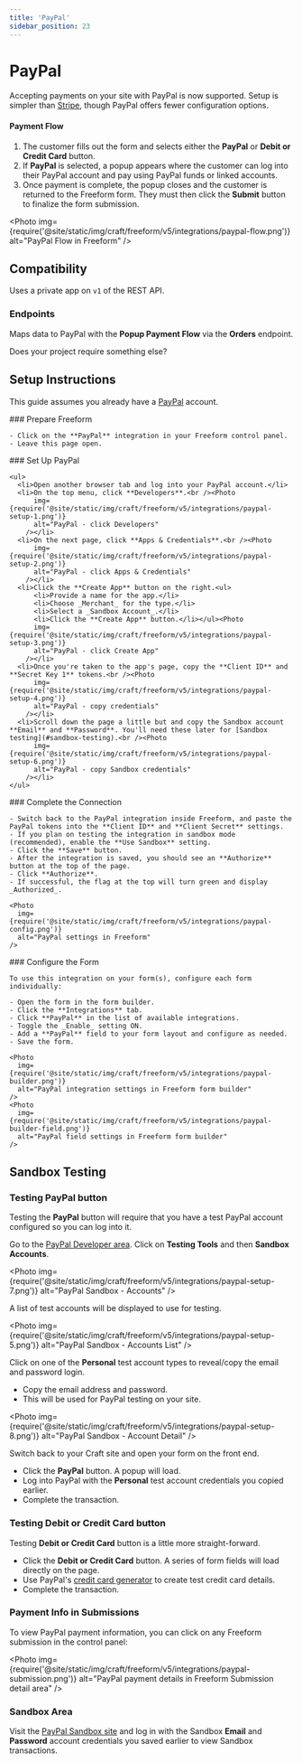 ```yaml
---
title: 'PayPal'
sidebar_position: 23
---
```



# PayPal<Badge type="pro" text="Pro" /><Badge type="addon" text="Coming Soon in 5.13!" />

Accepting payments on your site with PayPal is now supported. Setup is simpler than [Stripe](./stripe-payments.mdx), though PayPal offers fewer configuration options.

#### Payment Flow

1. The customer fills out the form and selects either the **PayPal** or **Debit or Credit Card** button.
2. If **PayPal** is selected, a popup appears where the customer can log into their PayPal account and pay using PayPal funds or linked accounts.
3. Once payment is complete, the popup closes and the customer is returned to the Freeform form. They must then click the **Submit** button to finalize the form submission.

<Photo
  img={require('@site/static/img/craft/freeform/v5/integrations/paypal-flow.png')}
  alt="PayPal Flow in Freeform"
/>

## Compatibility

Uses a private app on `v1` of the REST API.

### Endpoints

Maps data to PayPal with the **Popup Payment Flow** via the **Orders** endpoint.

Does your project require something else? &nbsp; <PrimaryButtonWithLink to='/support/' label='Contact Us' />

## Setup Instructions

This guide assumes you already have a [PayPal](https://paypal.com) account.

<VerticalStepWrapper>
  <StepMarkdown>
    ### Prepare Freeform

    - Click on the **PayPal** integration in your Freeform control panel.
    - Leave this page open.

  </StepMarkdown>
  <StepMarkdown>
    ### Set Up PayPal

    <ul>
      <li>Open another browser tab and log into your PayPal account.</li>
      <li>On the top menu, click **Developers**.<br /><Photo
          img={require('@site/static/img/craft/freeform/v5/integrations/paypal-setup-1.png')}
          alt="PayPal - click Developers"
        /></li>
      <li>On the next page, click **Apps & Credentials**.<br /><Photo
          img={require('@site/static/img/craft/freeform/v5/integrations/paypal-setup-2.png')}
          alt="PayPal - click Apps & Credentials"
        /></li>
      <li>Click the **Create App** button on the right.<ul>
          <li>Provide a name for the app.</li>
          <li>Choose _Merchant_ for the type.</li>
          <li>Select a _Sandbox Account_.</li>
          <li>Click the **Create App** button.</li></ul><Photo
          img={require('@site/static/img/craft/freeform/v5/integrations/paypal-setup-3.png')}
          alt="PayPal - click Create App"
        /></li>
      <li>Once you're taken to the app's page, copy the **Client ID** and **Secret Key 1** tokens.<br /><Photo
          img={require('@site/static/img/craft/freeform/v5/integrations/paypal-setup-4.png')}
          alt="PayPal - copy credentials"
        /></li>
      <li>Scroll down the page a little but and copy the Sandbox account **Email** and **Password**. You'll need these later for [Sandbox testing](#sandbox-testing).<br /><Photo
          img={require('@site/static/img/craft/freeform/v5/integrations/paypal-setup-6.png')}
          alt="PayPal - copy Sandbox credentials"
        /></li>
    </ul>
  </StepMarkdown>
  <StepMarkdown>
    ### Complete the Connection

    - Switch back to the PayPal integration inside Freeform, and paste the PayPal tokens into the **Client ID** and **Client Secret** settings.
    - If you plan on testing the integration in sandbox mode (recommended), enable the **Use Sandbox** setting.
    - Click the **Save** button.
    - After the integration is saved, you should see an **Authorize** button at the top of the page.
    - Click **Authorize**.
    - If successful, the flag at the top will turn green and display _Authorized_.
    
    <Photo
      img={require('@site/static/img/craft/freeform/v5/integrations/paypal-config.png')}
      alt="PayPal settings in Freeform"
    />
  </StepMarkdown>
  <StepMarkdown>
    ### Configure the Form

    To use this integration on your form(s), configure each form individually:

    - Open the form in the form builder.
    - Click the **Integrations** tab.
    - Click **PayPal** in the list of available integrations.
    - Toggle the _Enable_ setting ON.
    - Add a **PayPal** field to your form layout and configure as needed.
    - Save the form.
    
    <Photo
      img={require('@site/static/img/craft/freeform/v5/integrations/paypal-builder.png')}
      alt="PayPal integration settings in Freeform form builder"
    />
    <Photo
      img={require('@site/static/img/craft/freeform/v5/integrations/paypal-builder-field.png')}
      alt="PayPal field settings in Freeform form builder"
    />
  </StepMarkdown>
</VerticalStepWrapper>

## Sandbox Testing

### Testing PayPal button

Testing the **PayPal** button will require that you have a test PayPal account configured so you can log into it.

Go to the [PayPal Developer area](https://developer.paypal.com). Click on **Testing Tools** and then **Sandbox Accounts**.

<Photo
  img={require('@site/static/img/craft/freeform/v5/integrations/paypal-setup-7.png')}
  alt="PayPal Sandbox - Accounts"
/>

A list of test accounts will be displayed to use for testing.

<Photo
  img={require('@site/static/img/craft/freeform/v5/integrations/paypal-setup-5.png')}
  alt="PayPal Sandbox - Accounts List"
/>

Click on one of the **Personal** test account types to reveal/copy the email and password login.

- Copy the email address and password.
- This will be used for PayPal testing on your site.

<Photo
  img={require('@site/static/img/craft/freeform/v5/integrations/paypal-setup-8.png')}
  alt="PayPal Sandbox - Account Detail"
/>

Switch back to your Craft site and open your form on the front end.

- Click the **PayPal** button. A popup will load.
- Log into PayPal with the **Personal** test account credentials you copied earlier.
- Complete the transaction.

### Testing Debit or Credit Card button

Testing **Debit or Credit Card** button is a little more straight-forward.

- Click the **Debit or Credit Card** button. A series of form fields will load directly on the page.
- Use PayPal's [credit card generator](https://developer.paypal.com/tools/sandbox/card-testing/#link-testcardnumbers) to create test credit card details.
- Complete the transaction.

### Payment Info in Submissions

To view PayPal payment information, you can click on any Freeform submission in the control panel:

<Photo
  img={require('@site/static/img/craft/freeform/v5/integrations/paypal-submission.png')}
  alt="PayPal payment details in Freeform Submission detail area"
/>

### Sandbox Area

Visit the [PayPal Sandbox site](https://sandbox.paypal.com) and log in with the Sandbox **Email** and **Password** account credentials you saved earlier to view Sandbox transactions.
